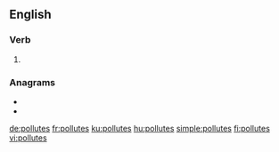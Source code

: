 ==English==

===Verb===
{{head|en|verb form}}

# {{en-third-person singular of|pollute}}

===Anagrams===
* {{l|en|outspell}}
* {{l|en|spell out}}

[[de:pollutes]]
[[fr:pollutes]]
[[ku:pollutes]]
[[hu:pollutes]]
[[simple:pollutes]]
[[fi:pollutes]]
[[vi:pollutes]]